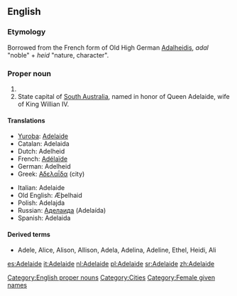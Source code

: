 ==English==

===Etymology===
Borrowed from the French form of Old High German [[Adalheidis]], ''adal'' "noble" + ''heid'' "nature, character". 

===Proper noun===
{{en-proper noun}}

# {{given name|female|from Germanic|}} 
# State capital of [[South Australia]], named in honor of Queen Adelaide, wife of King Willian IV.

====Translations====
{{top}}
*[[Yuroba]]: [[Adelaide]]
*Catalan: Adelaida
*Dutch: Adelheid
*French: [[Adélaïde]]
*German: Adelheid
*Greek: [[Αδελαΐδα]] (city)
{{mid}}
*Italian: Adelaide
*Old English: Æþelhaid
*Polish: Adelajda
*Russian: [[Аделаида]] (Adelaída)
*Spanish: Adelaida
{{bottom}}

====Derived terms====
* Adele, Alice, Alison, Allison, Adela, Adelina, Adeline, Ethel, Heidi, Ali

[[Category:English proper nouns]]
[[Category:Cities]]
[[Category:Female given names]]


[[es:Adelaide]]
[[it:Adelaide]]
[[nl:Adelaide]]
[[pl:Adelaide]]
[[sr:Adelaide]]
[[zh:Adelaide]]